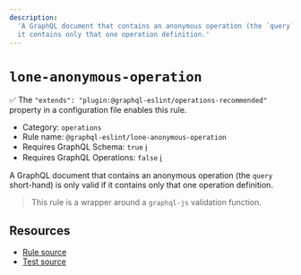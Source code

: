 ```yaml
---
description:
  'A GraphQL document that contains an anonymous operation (the `query` short-hand) is only valid if
  it contains only that one operation definition.'
---
```


# `lone-anonymous-operation`

✅ The `"extends": "plugin:@graphql-eslint/operations-recommended"` property in a configuration file
enables this rule.

- Category: `operations`
- Rule name: `@graphql-eslint/lone-anonymous-operation`
- Requires GraphQL Schema: `true`
  [ℹ️](/docs/getting-started#extended-linting-rules-with-graphql-schema)
- Requires GraphQL Operations: `false`
  [ℹ️](/docs/getting-started#extended-linting-rules-with-siblings-operations)

A GraphQL document that contains an anonymous operation (the `query` short-hand) is only valid if it
contains only that one operation definition.

> This rule is a wrapper around a `graphql-js` validation function.

## Resources

- [Rule source](https://github.com/graphql/graphql-js/blob/main/src/validation/rules/LoneAnonymousOperationRule.ts)
- [Test source](https://github.com/graphql/graphql-js/tree/main/src/validation/__tests__/LoneAnonymousOperationRule-test.ts)
